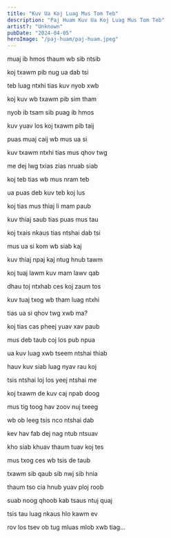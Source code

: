```yaml
---
title: "Kuv Ua Koj Luag Mus Tom Teb"
description: "Paj Huam Kuv Ua Koj Luag Mus Tom Teb"
artist?: "Unknown"
pubDate: "2024-04-05"
heroImage: "/paj-huam/paj-huam.jpeg"
---
```


muaj ib hmos thaum wb sib ntsib

koj txawm pib nug ua dab tsi

teb luag ntxhi tias kuv nyob xwb

koj kuv wb txawm pib sim tham

nyob ib tsam sib puag ib hmos

kuv yuav los koj txawm pib taij

puas muaj caij wb mus ua si

kuv txawm ntxhi tias mus qhov twg

me dej lwg txias zias nruab siab

koj teb tias wb mus nram teb

ua puas deb kuv teb koj lus

koj tias mus thiaj li mam paub

kuv thiaj saub tias puas mus tau

koj txais nkaus tias ntshai dab tsi

mus ua si kom wb siab kaj

kuv thiaj npaj kaj ntug hnub tawm

koj tuaj lawm kuv mam lawv qab

dhau toj ntxhab ces koj zaum tos

kuv tuaj txog wb tham luag ntxhi

tias ua si qhov twg xwb ma?

koj tias cas pheej yuav xav paub

mus deb taub coj los pub npua

ua kuv luag xwb tseem ntshai thiab

hauv kuv siab luag nyav rau koj

tsis ntshai loj los yeej ntshai me

koj txawm de kuv caj npab doog

mus tig toog hav zoov nuj txeeg

wb ob leeg tsis nco ntshai dab

kev hav fab dej nag ntub ntsuav

kho siab khuav thaum tuav koj tes

mus txog ces wb tsis de taub

txawm sib qaub sib nwj sib hnia

thaum tso cia hnub yuav ploj roob

suab noog qhoob kab tsaus ntuj quaj

tsis tau luag nkaus hlo kawm ev

rov los tsev ob tug mluas mlob xwb tiag...
